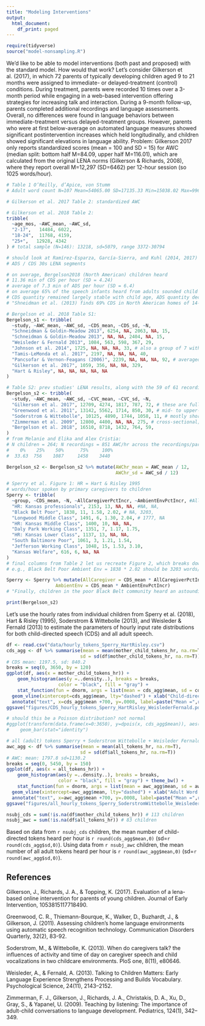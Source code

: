 ```yaml
---
title: "Modeling Interventions"
output:
  html_document:
    df_print: paged
---
```


```r
require(tidyverse)
source("model-nonsampling.R")
```


We'd like to be able to model interventions (both past and proposed) with the standard model. 
How would that work? Let's consider Gilkerson et al. (2017), in which 72 parents of typically developing children aged 9 to 21 months were assigned to immediate- or delayed-treatment (control) conditions. 
During treatment, parents were recorded 10 times over a 3-month period while engaging in a web-based intervention offering strategies for increasing talk and interaction. 
During a 9-month follow-up, parents completed additional recordings and language assessments. 
Overall, no differences were found in language behaviors between immediate-treatment versus delayed-treatment groups. 
However, parents who were at first below-average on automated language measures showed significant postintervention increases which held longitudinally, and children showed significant elevations in language ability.
Problem: Gilkerson 2017 only reports standardized scores (mean = 100 and SD = 15) for AWC (median split: bottom half M=84.09, upper half M=116.01), which are calculated from the original LENA norms (Gilkerson & Richards, 2008), where they report overall M=12,297 (SD=6462) per 12-hour session (so 1025 words/hour).

```r
# Table 1 O’Reilly, d’Apice, von Stumm
# Adult word count N=107 Mean=54065.00 SD=17135.33 Min=15038.02 Max=99684.85 Skew=0.37 Kurtosis=0.05

# Gilkerson et al. 2017 Table 2: standardized AWC

# Gilkerson et al. 2018 Table 2: 
tribble(
  ~age_mos, ~AWC_mean, ~AWC_sd,
  "2-17",   14484, 6022,
  "18-24",  11768, 4159,
  "25+",   12928, 4342
) # total sample (N=146): 13218, sd=5079, range 3372-30794

# should look at Ramírez-Esparza, García-Sierra, and Kuhl (2014, 2017)
# ADS / CDS 30s LENA segments

# on average, Bergelson2018 (North American) children heard
# 11.36 min of CDS per hour (SD = 4.24)
# average of 7.3 min of ADS per hour (SD = 6.4)
# on average 65% of the speech infants heard from adults sounded child directed (SD = 0.22); varied widely, with one infant hearing only 17% CDS while another heard 100% CDS
# CDS quantity remained largely stable with child age, ADS quantity decreased with child age
# "Shneidman et al. (2013) finds 69% CDS in North American homes of 14- to 42 month olds while we find 65% on average across 3–20 months"

# Bergelson et al. 2018 Table S1: 
Bergelson_s1 <- tribble(
  ~study, ~AWC_mean, ~AWC_sd, ~CDS_mean, ~CDS_sd, ~N, 
  "Schneidman & Goldin-Meadow 2013", 6254, NA, 2063, NA, 15,
  "Schneidman & Goldin-Meadow 2013", NA, NA, 2404, NA, 15,
  "Weisleder & Fernald 2013", 1084, 563, 598, 367, 29,
  "Johnson et al. 2014", 1725, NA, NA, NA, 33, # also a group of 7 with AWC ~1000/hr
  "Tamis-LeMonda et al. 2017", 2197, NA, NA, NA, 40,
  "Pancsofar & Vernon-Feagans (2006)", 2239, NA, NA, NA, 92, # averaged together mom (2559) and dad (1919)
  "Gilkerson et al. 2017", 1059, 356, NA, NA, 329,
  "Hart & Risley", NA, NA, NA, NA, NA
)

# Table S2: prev studies' LENA results, along with the 59 of 61 recordings in the current dataset that are >8hrs
Bergelson_s2 <- tribble(
  ~study, ~AWC_mean, ~AWC_sd, ~CVC_mean, ~CVC_sd, ~N,
  "Gilkerson et al. 2017", 12709, 4274, 1817, 787, 72, # these are full-day recordings (12hrs)
  "Greenwood et al. 2011", 13142, 5562, 1714, 850, 30, # mid- to upper-SES; AWC range: 631-36563, CVC range: 11-5611
  "Soderstrom & Wittebolle", 10125, 4890, 1744, 1058, 11, # mostly shorter recordings (6-8hrs)
  "Zimmerman et al. 2009", 12800, 4400, NA, NA, 275, # cross-sectional; only 71 longitudinal
  "Bergelson et al. 2018", 16510, 8718, 1432, 764, 59,
)
# from Melanie and Elika and Alex Cristia:
# N children = 264; N recordings = 851 AWC/hr across the recordings/participants:
#    0%    25%    50%      75%     100%
#  33.63  756    1087     1458    3440

Bergelson_s2 <- Bergelson_s2 %>% mutate(AWChr_mean = AWC_mean / 12,
                                        AWChr_sd = AWC_sd / 12)

# Sperry et al. Figure 1: HR = Hart & Risley 1995
# words/hour spoken by primary caregivers to children
Sperry <- tribble(
  ~group, ~CDS_mean, ~N, ~AllCaregiverPctIncr, ~AmbientEnvPctIncr, #AllCaregiver_mean, AmbientEnv_mean,
  "HR: Kansas professionals", 2153, 13, NA, NA, #NA, NA,
  "Black Belt Poor", 1838, 11, 1.58, 2.02, # NA, 3203,
  "Longwood Middle Class", 1491, 6, 1.30, 2.04, # 1777, NA
  "HR: Kansas Middle Class", 1400, 10, NA, NA,
  "Daly Park Working Class", 1351, 7, 1.17, 1.75,
  "HR: Kansas Lower Class", 1137, 13, NA, NA,
  "South Baltimore Poor", 1061, 3, 1.21, 1.54,
  "Jefferson Working Class", 1048, 15, 1.53, 3.10,
  "Kansas Welfare", 616, 6, NA, NA
)
# final columns from Table 2 let us recreate Figure 2, which breaks down into Primary Caregiver / All Caregivers / Ambient Environment
# e.g., Black Belt Poor Ambient Env = 1838 * 2.02 should be 3203 words/hr (as reported in text..) but is 3713..

Sperry <- Sperry %>% mutate(AllCaregiver = CDS_mean * AllCaregiverPctIncr,
                  AmbientEnv = CDS_mean * AmbientEnvPctIncr)
# "Finally, children in the poor Black Belt community heard an astounding 3,203 words per hour in their ambient environment, a 102% increase over the number of words addressed to them by their primary caregivers."

print(Bergelson_s2)
```

Let's use the hourly rates from individual children from Sperry et al. (2018), Hart & Risley (1995), Soderstrom & Wittebolle (2013), and Weisleder & Fernald (2013) to estimate the parameters of hourly input rate distributions for both child-directed speech (CDS) and all adult speech. 

```r
df <- read.csv("data/hourly_tokens_Sperry_HartRisley.csv")
cds_agg <- df %>% summarise(mean = mean(mother_child_tokens_hr, na.rm=T),
                           sd = sd(df$mother_child_tokens_hr, na.rm=T))
# CDS mean: 1197.5, sd: 840.2
breaks = seq(0, 3650, by = 120) 
ggplot(df, aes(x = mother_child_tokens_hr)) + 
    geom_histogram(aes(y =..density..), breaks = breaks, 
                   color = "black", fill = "gray") +
    stat_function(fun = dnorm, args = list(mean = cds_agg$mean, sd = cds_agg$sd)) +
  geom_vline(xintercept=cds_agg$mean, lty="dashed") + xlab("Child-directed Speech (Tokens/Hour)") + theme_bw() +
  annotate("text", x=cds_agg$mean +700, y=.0008, label=paste("Mean =",round(cds_agg$mean,0)))
ggsave("figures/CDS_hourly_tokens_Sperry_HartRisley_WeislederFernald.pdf", width=4.5,height=4) 

# should this be a Poisson distribution? not normal
#ggplot(transform(data.frame(x=0:3650), y=dpois(x, cds_agg$mean)), aes(x, y)) + 
#    geom_bar(stat="identity")
```

```r
# all (adult) tokens Sperry + Soderstrom Wittebolle + Weisleder Fernald
awc_agg <- df %>% summarise(mean = mean(all_tokens_hr, na.rm=T),
                           sd = sd(df$all_tokens_hr, na.rm=T))
# AWC: mean: 1797.8 sd=1130.2
breaks = seq(0, 5450, by = 150) 
ggplot(df, aes(x = all_tokens_hr)) + 
    geom_histogram(aes(y =..density..), breaks = breaks, 
                   color = "black", fill = "gray") + theme_bw() +
    stat_function(fun = dnorm, args = list(mean = awc_agg$mean, sd = awc_agg$sd)) +
  geom_vline(xintercept=awc_agg$mean, lty="dashed") + xlab("Adult Word Count (Tokens/Hour)") +
  annotate("text", x=awc_agg$mean +700, y=.0008, label=paste("Mean =",round(awc_agg$mean,0)))
ggsave("figures/all_hourly_tokens_Sperry_SoderstromWittebolle_WeislederFernald.pdf", width=5,height=4)

nsubj_cds = sum(!is.na(df$mother_child_tokens_hr)) # 113 children
nsubj_awc = sum(!is.na(df$all_tokens_hr)) # 83 children
```

Based on data from `r nsubj_cds` children, the mean number of child-directed tokens heard per hour is `r round(cds_agg$mean,0)` (sd=`r round(cds_agg$sd,0)`).
Using data from `r nsubj_awc` children, the mean number of all adult tokens heard per hour is `r round(awc_agg$mean,0)` (sd=`r round(awc_agg$sd,0)`).

## References

Gilkerson, J., Richards, J. A., & Topping, K. (2017). Evaluation of a lena-based online intervention for parents of young children. Journal of Early Intervention, 1053815117718490.

Greenwood, C. R., Thiemann-Bourque, K., Walker, D., Buzhardt, J., & Gilkerson, J. (2011). Assessing children’s home language environments using automatic speech recognition technology. Communication Disorders Quarterly, 32(2), 83-92.

Soderstrom, M., & Wittebolle, K. (2013). When do caregivers talk? the influences of activity and time of day on caregiver speech and child vocalizations in two childcare environments. PloS one, 8(11), e80646.

Weisleder, A., & Fernald, A. (2013). Talking to Children Matters: Early Language Experience Strengthens Processing and Builds Vocabulary. Psychological Science, 24(11), 2143–2152.

Zimmerman, F. J., Gilkerson, J., Richards, J. A., Christakis, D. A., Xu, D., Gray, S., & Yapanel, U. (2009). Teaching by listening: The importance of adult-child conversations to language development. Pediatrics, 124(1), 342–349.
